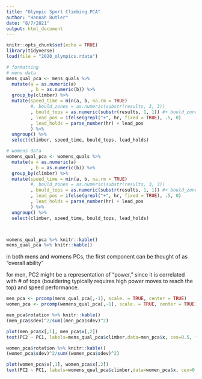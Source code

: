 ```yaml
---
title: "Olympic Sport Climbing PCA"
author: "Hannah Butler"
date: "8/7/2021"
output: html_document
---
```


```r
knitr::opts_chunk$set(echo = TRUE)
library(tidyverse)
load(file = "2020_olympics.rdata")
```

```r
# formatting
# mens data
mens_qual_pca <- mens_quals %>%
  mutate(a = as.numeric(a)
         , b = as.numeric(b)) %>%
  group_by(climber) %>%
  mutate(speed_time = min(a, b, na.rm = TRUE)
         #, bould_zones = as.numeric(substr(results, 3, 3))
         , bould_tops = as.numeric(substr(results, 1, 1)) #+ bould_zones*0.25
         , lead_pos = ifelse(grepl("+", hr, fixed = TRUE), .5, 0)
         , lead_holds = parse_number(hr) + lead_pos
         ) %>%
  ungroup() %>%
  select(climber, speed_time, bould_tops, lead_holds)

# womens data
womens_qual_pca <- womens_quals %>%
  mutate(a = as.numeric(a)
         , b = as.numeric(b)) %>%
  group_by(climber) %>%
  mutate(speed_time = min(a, b, na.rm = TRUE)
         #, bould_zones = as.numeric(substr(results, 3, 3))
         , bould_tops = as.numeric(substr(results, 1, 1)) #+ bould_zones*0.25
         , lead_pos = ifelse(grepl("+", hr, fixed = TRUE), .5, 0)
         , lead_holds = parse_number(hr) + lead_pos
         ) %>%
  ungroup() %>%
  select(climber, speed_time, bould_tops, lead_holds)



womens_qual_pca %>% knitr::kable()
mens_qual_pca %>% knitr::kable()
```

in both mens and womens PCs, the first component can be thought of as "overall ability"

for men, PC2 might be a representation of "power," since it is correlated with # of tops (bouldering typically requires high power moves to reach the top) and speed performance.

```r
men_pca <- prcomp(mens_qual_pca[,-1], scale. = TRUE, center = TRUE)
women_pca <- prcomp(womens_qual_pca[,-1], scale. = TRUE, center = TRUE)

men_pca$rotation %>% knitr::kable()
(men_pca$sdev)^2/sum((men_pca$sdev)^2)

plot(men_pca$x[,1], men_pca$x[,2])
text(PC2 ~ PC1, labels=mens_qual_pca$climber,data=men_pca$x, cex=0.5, font=2)

women_pca$rotation %>% knitr::kable()
(women_pca$sdev)^2/sum((women_pca$sdev)^2)

plot(women_pca$x[,1], women_pca$x[,2])
text(PC2 ~ PC1, labels=womens_qual_pca$climber,data=women_pca$x, cex=0.5, font=2)
```